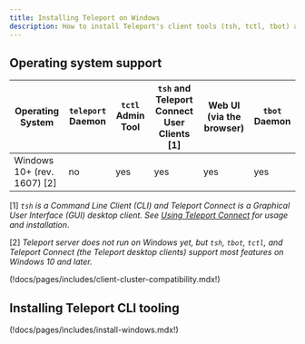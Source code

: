 ```yaml
---
title: Installing Teleport on Windows
description: How to install Teleport's client tools (tsh, tctl, tbot) and Teleport Connect on Windows.
---
```


## Operating system support
| Operating System | `teleport` Daemon | `tctl` Admin Tool | `tsh` and Teleport Connect User Clients [1] | Web UI (via the browser) | `tbot` Daemon |
| - | - | - | - | - | - |
| Windows 10+ (rev. 1607) \[2] | no | yes | yes | yes | yes |

\[1] *`tsh` is a Command Line Client (CLI) and Teleport Connect is a Graphical User Interface (GUI) desktop client. See
  [Using Teleport Connect](../connect-your-client/teleport-connect.mdx) for usage and installation*.

\[2] *Teleport server does not run on Windows yet, but `tsh`, `tbot`, `tctl`, and Teleport Connect (the Teleport desktop clients)
support most features on Windows 10 and later.*

(!docs/pages/includes/client-cluster-compatibility.mdx!)

## Installing Teleport CLI tooling

(!docs/pages/includes/install-windows.mdx!)
